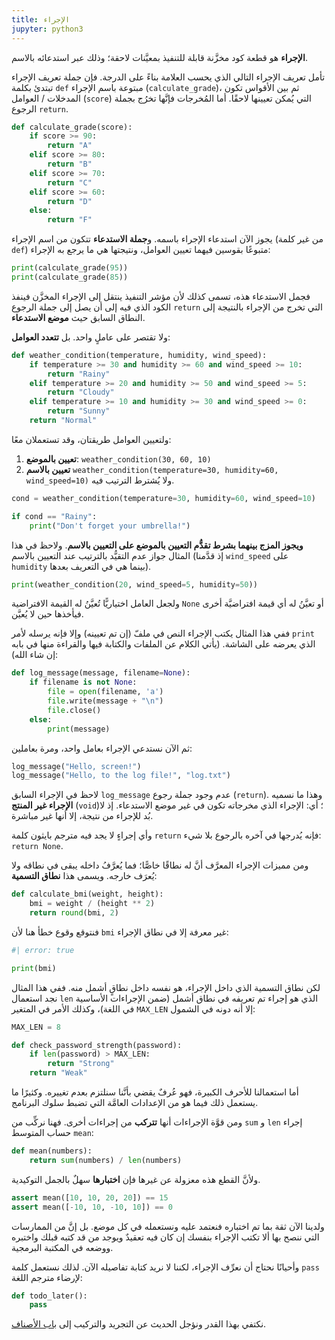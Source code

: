 ```yaml
---
title: الإجراء
jupyter: python3
---
```


**الإجراء** هو قطعة كود مخزَّنة قابلة للتنفيذ بمعيَّنات لاحقة؛ وذلك عبر استدعائه بالاسم.

تأمل تعريف الإجراء التالي الذي يحسب العلامة بناءً على الدرجة. فإن جملة تعريف الإجراء تبتدئ بكلمة `def` مبتوعة باسم الإجراء (`calculate_grade`)، ثم بين الأقواس تكون المدخلات / العوامل (`score`) التي يُمكن تعيينها لاحقًا. أما المُخرجات فإنَّها تخرُج بجملة الرجوع `return`.

```python
def calculate_grade(score):
    if score >= 90:
        return "A"
    elif score >= 80:
        return "B"
    elif score >= 70:
        return "C"
    elif score >= 60:
        return "D"
    else:
        return "F"
```

يجوز الآن استدعاء الإجراء باسمه. و**جملة الاستدعاء** تتكون من اسم الإجراء (من غير كلمة `def`) متبوعًا بقوسين فيهما تعيين العوامل، ونتيجتها هي ما يرجع به الإجراء:

```python
print(calculate_grade(95))
print(calculate_grade(85))
```

فجمل الاستدعاء هذه، تسمى كذلك لأن مؤشر التنفيذ ينتقل إلى الإجراء المخزَّن فينفذ الكود الذي فيه إلى أن يصل إلى جملة الرجوع `return` التي تخرج من الإجراء بالنتيجة إلى النطاق السابق حيث **موضع الاستدعاء**.

ولا تقتصر على عاملٍ واحد. بل **تتعدد العوامل**:

```python
def weather_condition(temperature, humidity, wind_speed):
    if temperature >= 30 and humidity >= 60 and wind_speed >= 10:
        return "Rainy"
    elif temperature >= 20 and humidity >= 50 and wind_speed >= 5:
        return "Cloudy"
    elif temperature >= 10 and humidity >= 30 and wind_speed >= 0:
        return "Sunny"
    return "Normal"
```

ولتعيين العوامل طريقتان، وقد تستعملان معًا:

1. **تعيين بالموضع**: `weather_condition(30, 60, 10)`
2. **تعيين بالاسم** `weather_condition(temperature=30, humidity=60, wind_speed=10)` ولا يُشترط الترتيب فيه.

```python
cond = weather_condition(temperature=30, humidity=60, wind_speed=10)

if cond == "Rainy":
    print("Don't forget your umbrella!")
```

**ويجوز المزج بينهما بشرط تقدُّم التعيين بالموضع على التعيين بالاسم**. ولاحظ في هذا المثال جواز عدم التقيُّد بالترتيب عند التعيين بالاسم (إذ قدَّمنا `wind_speed` على `humidity` بينما هي في التعريف بعدها).

```python
print(weather_condition(20, wind_speed=5, humidity=50))
```

ولجعل العامل اختياريًّا تُعيَّنُ له القيمة الافتراضية `None` أو تعيَّنُ له أي قيمة افتراضيَّة أخرى فيأخذها حين لا يُعيَّن.

ففي هذا المثال يكتب الإجراء النص في ملفّ (إن تم تعيينه) وإلا فإنه يرسله لأمر `print` الذي يعرضه على الشاشة. (يأتي الكلام عن الملفات والكتابة فيها والقراءة منها في بابه إن شاء الله):

```python
def log_message(message, filename=None):
    if filename is not None:
        file = open(filename, 'a')
        file.write(message + "\n")
        file.close()
    else:
        print(message)
```

ثم الآن نستدعي الإجراء بعامل واحد، ومرة بعاملين:

```python
log_message("Hello, screen!")
log_message("Hello, to the log file!", "log.txt")
```

لاحظ في الإجراء السابق `log_message` عدم وجود جملة رجوع (`return`). وهذا ما نسميه **الإجراء غير المنتج** (`void`)؛ أي: الإجراء الذي مخرجاته تكون في غير موضع الاستدعاء. إذ لا بُد للإجراء من نتيجة، إلا أنها غير مباشرة.

وأي إجراءٍ لا يجد فيه مترجم بايثون كلمة `return` فإنه يُدرجها في آخره بالرجوع بلا شيء: `return None`.

ومن مميزات الإجراء المعرَّف أنَّ له نطاقًا خاصًّا؛ فما يُعرَّفُ داخله يبقى في نطاقه ولا يُعرَف خارجه. ويسمى هذا **نطاق التسمية**:

```python
def calculate_bmi(weight, height):
    bmi = weight / (height ** 2)
    return round(bmi, 2)
```

فنتوقع وقوع خطأ هنا لأن `bmi` غير معرفة إلا في نطاق الإجراء:

```python
#| error: true

print(bmi)
```

لكن نطاق التسمية الذي داخل الإجراء، هو نفسه داخل نطاقٍ أشمل منه. ففي هذا المثال نجد استعمال `len` الذي هو إجراء تم تعريفه في نطاق أشمل (ضمن الإجراءات الأساسية في اللغة)، وكذلك الأمر في المتغير `MAX_LEN` إلا أنه دونه في الشمول:

```python
MAX_LEN = 8

def check_password_strength(password):
    if len(password) > MAX_LEN:
        return "Strong"
    return "Weak"
```

أما استعمالنا للأحرف الكبيرة، فهو عُرفٌ يقضي بأنَّنا سنلتزم بعدم تغييره. وكثيرًا ما يستعمل ذلك فيما هو من الإعدادات العامَّة التي تضبط سلوك البرنامج.

ومن قوَّة الإجراءات أنها **تتركب** من إجراءات أخرى. فهنا نركِّب من `sum` و `len` إجراء حساب المتوسط `mean`:

```python
def mean(numbers):
    return sum(numbers) / len(numbers)
```

ولأنَّ القطع هذه معزولة عن غيرها فإن **اختبارها** سهلٌ بالجمل التوكيدية.

```python
assert mean([10, 10, 20, 20]) == 15
assert mean([-10, 10, -10, 10]) == 0
```

ولدينا الآن ثقة بما تم اختباره فنعتمد عليه ونستعمله في كل موضع. بل إنَّ من الممارسات التي ننصح بها ألا تكتب الإجراء بنفسك إن كان فيه تعقيدٌ ويوجد من قد كتبه قبلك واختبره ووضعه في المكتبة البرمجية.

وأحيانًا نحتاج أن نعرِّف الإجراء، لكننا لا نريد كتابة تفاصيله الآن. لذلك نستعمل كلمة `pass` لإرضاء مترجم اللغة:

```python
def todo_later():
    pass
```

نكتفي بهذا القدر ونؤجل الحديث عن التجريد والتركيب إلى [باب الأصناف](14_classes.qmd).